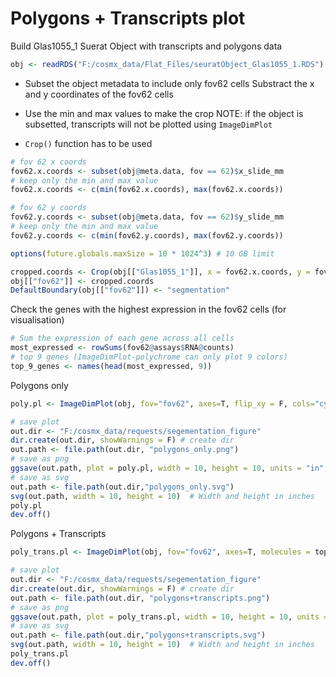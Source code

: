 # Polygons + Transcripts plot

Build Glas1055_1 Suerat Object with transcripts and polygons data

```r
obj <- readRDS("F:/cosmx_data/Flat_Files/seuratObject_Glas1055_1.RDS")
```

-   Subset the object metadata to include only fov62 cells Substract the x and y coordinates of the fov62 cells

-   Use the min and max values to make the crop NOTE: if the object is subsetted, transcripts will not be plotted using `ImageDimPlot`

-   `Crop()` function has to be used

```r
# fov 62 x coords
fov62.x.coords <- subset(obj@meta.data, fov == 62)$x_slide_mm
# keep only the min and max value 
fov62.x.coords <- c(min(fov62.x.coords), max(fov62.x.coords))

# fov 62 y coords
fov62.y.coords <- subset(obj@meta.data, fov == 62)$y_slide_mm
# keep only the min and max value
fov62.y.coords <- c(min(fov62.y.coords), max(fov62.y.coords))

```

```r
options(future.globals.maxSize = 10 * 1024^3) # 10 GB limit

cropped.coords <- Crop(obj[["Glas1055_1"]], x = fov62.x.coords, y = fov62.y.coords , coords = "tissue")
obj[["fov62"]] <- cropped.coords
DefaultBoundary(obj[["fov62"]]) <- "segmentation"

```

Check the genes with the highest expression in the fov62 cells (for visualisation)

```r
# Sum the expression of each gene across all cells
most_expressed <- rowSums(fov62@assays$RNA@counts)
# top 9 genes (ImageDimPlot-polychrome can only plot 9 colors)
top_9_genes <- names(head(most_expressed, 9))
```

Polygons only

```r

poly.pl <- ImageDimPlot(obj, fov="fov62", axes=T, flip_xy = F, cols="cyan", alpha=0.9)

# save plot 
out.dir <- "F:/cosmx_data/requests/segementation_figure"
dir.create(out.dir, showWarnings = F) # create dir 
out.path <- file.path(out.dir, "polygons_only.png")
# save as png 
ggsave(out.path, plot = poly.pl, width = 10, height = 10, units = "in", dpi = 300)
# save as svg 
out.path <- file.path(out.dir,"polygons_only.svg")
svg(out.path, width = 10, height = 10)  # Width and height in inches
poly.pl
dev.off()


```

Polygons + Transcripts

```r
poly_trans.pl <- ImageDimPlot(obj, fov="fov62", axes=T, molecules = top_genes[1:9], flip_xy = F, cols="polychrome", mols.size=1)

# save plot 
out.dir <- "F:/cosmx_data/requests/segementation_figure"
dir.create(out.dir, showWarnings = F) # create dir 
out.path <- file.path(out.dir, "polygons+transcripts.png")
# save as png 
ggsave(out.path, plot = poly_trans.pl, width = 10, height = 10, units = "in", dpi = 300)
# save as svg 
out.path <- file.path(out.dir,"polygons+transcripts.svg")
svg(out.path, width = 10, height = 10)  # Width and height in inches
poly_trans.pl
dev.off()
```


